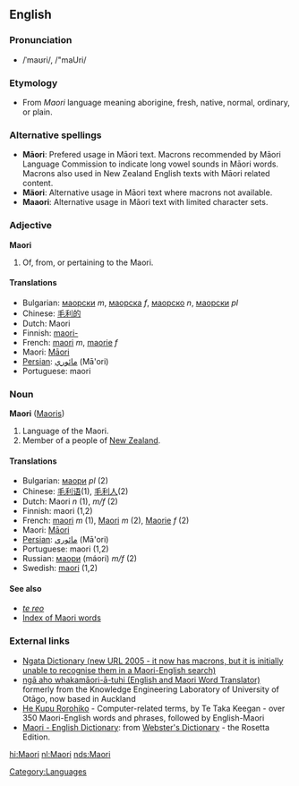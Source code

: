 {{wikipedia}}
==English==
===Pronunciation===
*/ˈmaʊri/, /"maUri/

===Etymology===
*From ''Maori'' language meaning aborigine, fresh, native, normal, ordinary, or plain.

===Alternative spellings===
*'''Māori''': Prefered usage in Māori text. Macrons recommended by Māori Language Commission to indicate long vowel sounds in Māori words. Macrons also used in New Zealand English texts with Māori related content.
*'''Mäori''': Alternative usage in Māori text where macrons not available.
*'''Maaori''': Alternative usage in Māori text with limited character sets.

===Adjective===
'''Maori'''

# Of, from, or pertaining to the Maori. 

====Translations====
*Bulgarian: [[маорски]] ''m'', [[маорска]] ''f'', [[маорско]] ''n'', [[маорски]] ''pl''
*Chinese: [[毛利的]]<!-- isn't "的" a separate particle - not part of a word? -->
*Dutch: Maori
*Finnish: [[maori-]]
*French: [[maori]] ''m'', [[maorie]] ''f''
*Maori: [[Māori]]
*[[Persian]]: [[مائوري]] (Mā'ori)
*Portuguese: maori

===Noun===
'''Maori''' ([[Maoris]])<!-- is Maori also its own plural sometimes? -->

# Language of the Maori.
# Member of a people of [[New Zealand]].

====Translations====
*Bulgarian: [[маори]] ''pl'' (2)
*Chinese: [[毛利语]](1), [[毛利人]](2)
*Dutch: Maori ''n'' (1), ''m/f'' (2)
*Finnish: maori (1,2)
*French: [[maori]] ''m'' (1), [[Maori]] ''m'' (2), [[Maorie]] ''f'' (2)
*Maori: [[Māori]]
*[[Persian]]: [[مائوري]] (Mā'ori)
*Portuguese: maori (1,2)
*Russian: [[маори]] (máori) ''m/f'' (2)
*Swedish: [[maori]] (1,2)

====See also====
*''[[te reo]]''
*[[Wiktionary:Maori_index|Index of Maori words]]

===External links===
{{interwiktionary|code=mi}}
*[http://www.learningmedia.co.nz/nz/online/ngata/ Ngata Dictionary (new URL 2005 - it now has macrons, but it is initially unable to recognise them in a Maori-English search)] <!-- Robin wrote to Learning Media about it a second time on 25 May -->
*[http://translator.kedri.info ngā aho whakamāori-ā-tuhi (English and Maori Word Translator)] formerly from the Knowledge Engineering Laboratory of University of Otāgo, now based in Auckland 
*[http://www.cs.waikato.ac.nz/~tetaka/kupurorohiko.htm He Kupu Rorohiko] - Computer-related terms, by Te Taka Keegan - over 350 Maori-English words and phrases, followed by English-Maori
*[http://www.websters-online-dictionary.org/definition/Maori-english/ Maori - English Dictionary]: from [http://www.websters-online-dictionary.org/ Webster's Dictionary] - the Rosetta Edition.
[[Category:Languages]]
[[hi:Maori]]
[[nl:Maori]]
[[nds:Maori]]